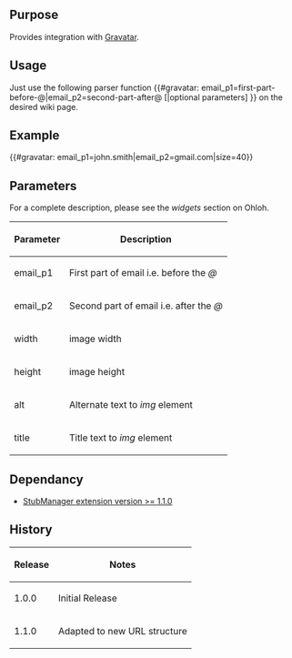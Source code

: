 {{Extension
|name        = Gravatar
|status      = beta
|author      = [[user:jldupont|Jean-Lou Dupont]]
|image       =
|version     = 1.1.0
|update      =
|mediawiki   = 1.11 (should work on other versions)
|download    = [http://mediawiki.googlecode.com/svn/trunk/extensions/Gravatar/ SVN]
|readme      =
|changelog   = See SVN ($Id$)
|description = 
|parameters  =
|rights      =
|example     =
}}
== Purpose ==
Provides integration with [http://site.gravatar.com/ Gravatar].

== Usage ==
Just use the following parser function <nowiki>{{#gravatar: email_p1=first-part-before-@|email_p2=second-part-after@ [|optional parameters] }}</nowiki> on the desired wiki page.

== Example ==
<nowiki>{{#gravatar: email_p1=john.smith|email_p2=gmail.com|size=40}}</nowiki>

== Parameters ==
For a complete description, please see the ''widgets'' section on Ohloh.
{|border=1 class='sortable'
! Parameter !! Description
|-
| email_p1  || First part of email i.e. before the ''@''
|-
| email_p2  || Second part of email i.e. after the ''@''
|-
| width     || image width
|-
| height    || image height
|-
| alt		|| Alternate text to ''img'' element
|-
| title		|| Title text to ''img'' element
|}

<!--{{
== Example ==
[[{{FULLPAGENAMEE}}/Tests]]
}}-->

== Dependancy ==
* [[Extension:StubManager|StubManager extension version >= 1.1.0 ]]
{{Pear|Gravatar}}

== History ==
{|border=1
! Release !! Notes
|-
| 1.0.0 || Initial Release
|-
| 1.1.0 || Adapted to new URL structure
|}
